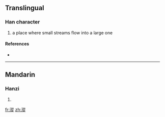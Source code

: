 ==Translingual==

===Han character===
{{Han char|rn=85|rad=水|as=11|sn=14|four=3818<sub>1</sub>|canj=水竹人人 (EHOO)}}

# a place where small streams flow into a large one

====References====
* {{Han ref|kx=0645.120|dkj=18119|dj=1054.050|hdz=31725.080|uh=6F0E|ud=28430|bh=E2AC|bd=58028}}

----

==Mandarin==

===Hanzi===
{{cmn-hanzi|pin=[[cóng]] ([[cong2]])|wg=ts'ung<sup>2</sup>}}

# {{defn|Mandarin}}

[[fr:漎]]
[[zh:漎]]